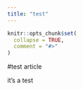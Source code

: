 ```yaml
---
title: "test"
---
```


```r
knitr::opts_chunk$set(
  collapse = TRUE,
  comment = "#>"
)
```

#test article

it's a test
